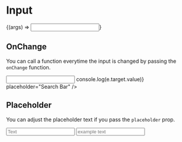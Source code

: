 

<Meta title="Atoms | Input" component={Input} />

# Input

<Preview>
  <Story
    name="Basic"
    args={{
      label: 'Search',
      placeholder: 'Search',
    }}
  >
    {(args) => <Input {...args} />}
  </Story>
</Preview>

<Props story="Basic" />

## OnChange

You can call a function everytime the input is changed by passing the `onChange` function.

<Preview>
  <Story name="OnChange">
    <Input
      onChange={(e) => console.log(e.target.value)}
      placeholder="Search Bar"
    />
  </Story>
</Preview>

## Placeholder

You can adjust the placeholder text if you pass the `placeholder` prop.

<Preview>
  <Story name="Placeholder">
    <div>
      <Input placeholder="Text" />
      <Input placeholder="example text" />
    </div>
  </Story>
</Preview>
